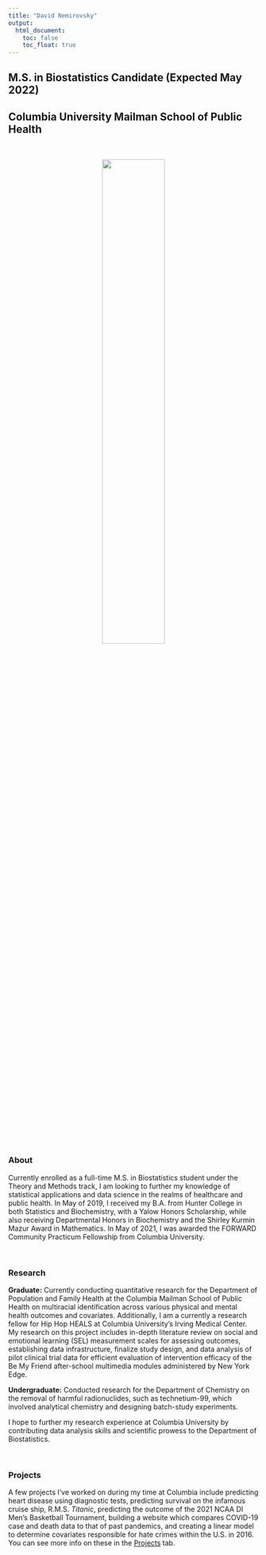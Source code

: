 ```yaml
---
title: "David Nemirovsky"
output: 
  html_document:
    toc: false
    toc_float: true
---
```


## M.S. in Biostatistics Candidate (Expected May 2022)
## Columbia University Mailman School of Public Health

<br>

<div align = "center">
![](pro_pic.png){width=50%}

<div align = "left">

<br>

### About

Currently enrolled as a full-time M.S. in Biostatistics student under the Theory and Methods track, I am looking to further my knowledge of statistical applications and data science in the realms of healthcare and public health. In May of 2019, I received my B.A. from Hunter College in both Statistics and Biochemistry, with a Yalow Honors Scholarship, while also receiving Departmental Honors in Biochemistry and the Shirley Kurmin Mazur Award in Mathematics. In May of 2021, I was awarded the FORWARD Community Practicum Fellowship from Columbia University.

<br>

### Research

**Graduate:** Currently conducting quantitative research for the Department of Population and Family Health at the Columbia Mailman School of Public Health on multiracial identification across various physical and mental health outcomes and covariates. Additionally, I am a currently a research fellow for Hip Hop HEALS at Columbia University's Irving Medical Center. My research on this project includes in-depth literature review on social and emotional learning (SEL) measurement scales for assessing outcomes, establishing data infrastructure, finalize study design, and data analysis of pilot clinical trial data for efficient evaluation of intervention efficacy of the Be My Friend after-school multimedia modules administered by New York Edge.

**Undergraduate:** Conducted research for the Department of Chemistry on the removal of harmful radionuclides, such as technetium-99, which involved analytical chemistry and designing batch-study experiments.

I hope to further my research experience at Columbia University by contributing data analysis skills and scientific prowess to the Department of Biostatistics.

<br>

### Projects

A few projects I've worked on during my time at Columbia include predicting heart disease using diagnostic tests, predicting survival on the infamous cruise ship, R.M.S. *Titanic*, predicting the outcome of the 2021 NCAA DI Men’s Basketball Tournament, building a website which compares COVID-19 case and death data to that of past pandemics, and creating a linear model to determine covariates responsible for hate crimes within the U.S. in 2016. You can see more info on these in the [Projects](https://david-nemirovsky.github.io/projects.html) tab.
